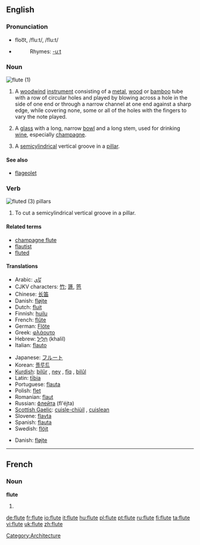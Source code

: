 {{see|flûte}}
{{wikipedia}}
==English==

===Pronunciation===
*floo͞t, /fluːt/, /flu:t/
*{{audio|en-us-flute.ogg|Audio (US)}}
*:Rhymes: [[Rhymes:English:-uːt|-uːt]]

===Noun===
[[Image:Flute 1911.jpg|thumb|flute (1)]]
{{en-noun}}

# {{context|musical instruments}} A [[woodwind]] [[instrument]] consisting of a [[metal]], [[wood]] or [[bamboo]] tube with a row of circular holes and played by blowing across a hole in the side of one end or through a narrow channel at one end against a sharp edge, while covering none, some or all of the holes with the fingers to vary the note played.
# A [[glass]] with a long, narrow [[bowl]] and a long stem, used for drinking [[wine]], especially [[champagne]]. <!--Note: "bowl" is the correct term to use here - confirmed at http://66.102.9.104/search?q=cache:N9GMnphl-vcJ:www.daacs.org/aboutDatabase/pdf/cataloging/Glass.pdf+%22parts+of+a+glass%22+stem&hl=en -->
# {{architecture}} A [[semicylindrical]] vertical groove in a [[pillar]].

====See also====
*[[flageolet]]

===Verb===
[[Image:Cincinnati-life-insurance-building-detail.jpg|thumb|fluted (3) [[pillar]]s]]
{{en-verb|flutes|fluting|fluted}}

# To cut a semicylindrical vertical groove in a pillar.

====Related terms====
*[[champagne flute]]
*[[flautist]]
*[[fluted]] {{pos_a}}

====Translations====
{{trans-top|woodwind instrument}}
*Arabic: [[نّاي]]
*CJKV characters: [[竹]]; [[篪]], [[竾]]
*Chinese: [[长笛]]
*Danish: [[fløjte]] {{c}}
*Dutch: [[fluit]]
*Finnish: [[huilu]]
*French: [[flûte]] {{f}}
*German: [[Flöte]] {{f}}
*Greek: [[φλάουτο]]
*Hebrew: [[חליל| חָלִיל]] (khalil) {{m}}
*Italian: [[flauto]] {{m}}
{{trans-mid}}
*Japanese: [[フルート]]
*Korean: [[플루트]]
*[[Kurdish]]: [[bilûr]] {{f}}, [[ney]] {{f}}, [[fîq]] {{f}}, [[bilûl]] {{f}}
*Latin: [[tibia|tībia]] {{f}}
*Portuguese: [[flauta]] {{f}}
*Polish: [[flet]] {{m}}
*Romanian: [[flaut]] {{n}}
*Russian: [[флейта]] (fl'éjta) {{f}}
*[[Scottish Gaelic]]: [[cuisle-chiùil]] {{f}}, [[cuislean]] {{m}}
*Slovene: [[flavta]] {{f}}
*Spanish: [[flauta]] {{f}}
*Swedish: [[flöjt]]
{{trans-bottom}}

{{trans-top|glass}}
*Danish: [[fløjte]] {{c}}
{{trans-mid}}
{{trans-bottom}}

----

==French==

===Noun===
'''flute'''

# {{alternative spelling of|flûte}}

[[Category:Architecture]]

[[de:flute]]
[[fr:flute]]
[[io:flute]]
[[it:flute]]
[[hu:flute]]
[[pl:flute]]
[[pt:flute]]
[[ru:flute]]
[[fi:flute]]
[[ta:flute]]
[[vi:flute]]
[[uk:flute]]
[[zh:flute]]